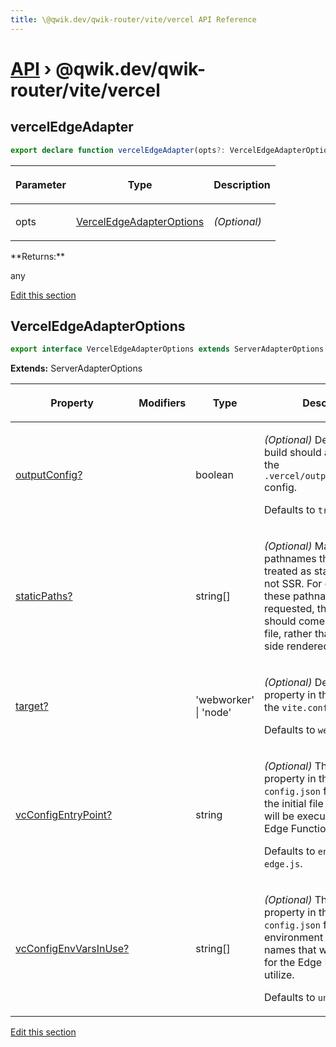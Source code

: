 ```yaml
---
title: \@qwik.dev/qwik-router/vite/vercel API Reference
---
```


# [API](/api) &rsaquo; @qwik.dev/qwik-router/vite/vercel

## vercelEdgeAdapter

```typescript
export declare function vercelEdgeAdapter(opts?: VercelEdgeAdapterOptions): any;
```

<table><thead><tr><th>

Parameter

</th><th>

Type

</th><th>

Description

</th></tr></thead>
<tbody><tr><td>

opts

</td><td>

[VercelEdgeAdapterOptions](#verceledgeadapteroptions)

</td><td>

_(Optional)_

</td></tr>
</tbody></table>
**Returns:**

any

[Edit this section](https://github.com/QwikDev/qwik/tree/main/packages/qwik-router/src/adapters/vercel-edge/vite/index.ts)

## VercelEdgeAdapterOptions

```typescript
export interface VercelEdgeAdapterOptions extends ServerAdapterOptions
```

**Extends:** ServerAdapterOptions

<table><thead><tr><th>

Property

</th><th>

Modifiers

</th><th>

Type

</th><th>

Description

</th></tr></thead>
<tbody><tr><td>

[outputConfig?](./router.verceledgeadapteroptions.outputconfig.md)

</td><td>

</td><td>

boolean

</td><td>

_(Optional)_ Determines if the build should auto-generate the `.vercel/output/config.json` config.

Defaults to `true`.

</td></tr>
<tr><td>

[staticPaths?](./router.verceledgeadapteroptions.staticpaths.md)

</td><td>

</td><td>

string[]

</td><td>

_(Optional)_ Manually add pathnames that should be treated as static paths and not SSR. For example, when these pathnames are requested, their response should come from a static file, rather than a server-side rendered response.

</td></tr>
<tr><td>

[target?](./router.verceledgeadapteroptions.target.md)

</td><td>

</td><td>

'webworker' \| 'node'

</td><td>

_(Optional)_ Define the `target` property in the `ssr` object in the `vite.config.mts` file.

Defaults to `webworker`.

</td></tr>
<tr><td>

[vcConfigEntryPoint?](./router.verceledgeadapteroptions.vcconfigentrypoint.md)

</td><td>

</td><td>

string

</td><td>

_(Optional)_ The `entrypoint` property in the `.vc-config.json` file. Indicates the initial file where code will be executed for the Edge Function.

Defaults to `entry.vercel-edge.js`.

</td></tr>
<tr><td>

[vcConfigEnvVarsInUse?](./router.verceledgeadapteroptions.vcconfigenvvarsinuse.md)

</td><td>

</td><td>

string[]

</td><td>

_(Optional)_ The `envVarsInUse` property in the `.vc-config.json` file. List of environment variable names that will be available for the Edge Function to utilize.

Defaults to `undefined`.

</td></tr>
</tbody></table>

[Edit this section](https://github.com/QwikDev/qwik/tree/main/packages/qwik-router/src/adapters/vercel-edge/vite/index.ts)

